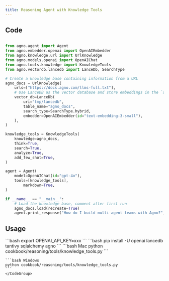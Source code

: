 ```yaml
---
title: Reasoning Agent with Knowledge Tools
---
```


## Code

```python cookbook/reasoning/tools/knowledge_tools.py

from agno.agent import Agent
from agno.embedder.openai import OpenAIEmbedder
from agno.knowledge.url import UrlKnowledge
from agno.models.openai import OpenAIChat
from agno.tools.knowledge import KnowledgeTools
from agno.vectordb.lancedb import LanceDb, SearchType

# Create a knowledge base containing information from a URL
agno_docs = UrlKnowledge(
    urls=["https://docs.agno.com/llms-full.txt"],
    # Use LanceDB as the vector database and store embeddings in the `agno_docs` table
    vector_db=LanceDb(
        uri="tmp/lancedb",
        table_name="agno_docs",
        search_type=SearchType.hybrid,
        embedder=OpenAIEmbedder(id="text-embedding-3-small"),
    ),
)

knowledge_tools = KnowledgeTools(
    knowledge=agno_docs,
    think=True,
    search=True,
    analyze=True,
    add_few_shot=True,
)

agent = Agent(
    model=OpenAIChat(id="gpt-4o"),
    tools=[knowledge_tools],
        markdown=True,
)

if __name__ == "__main__":
    # Load the knowledge base, comment after first run
    agno_docs.load(recreate=True)
    agent.print_response("How do I build multi-agent teams with Agno?", stream=True)


```

## Usage

<Steps>
  <Snippet file="create-venv-step.mdx" />

  <Step title="Set your API key">
    ```bash
    export OPENAI_API_KEY=xxx
    ```
  </Step>

  <Step title="Install libraries">
    ```bash
    pip install -U openai lancedb tantivy sqlalchemy agno
    ```
  </Step>

  <Step title="Run Example">
    <CodeGroup>
    ```bash Mac
    python cookbook/reasoning/tools/knowledge_tools.py
    ```

    ```bash Windows
    python cookbook/reasoning/tools/knowledge_tools.py
    ```
    </CodeGroup>
  </Step>
</Steps>
